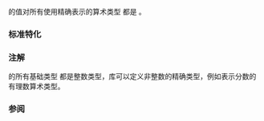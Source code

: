 {{cpp/types/numeric_limits/title|is_exact}}
{{cpp/types/numeric_limits/navbar}}
{{dcl begin}}
{{dcl rev multi
|dcl1=
static const bool is_exact;
|since2=c++11|dcl2=
static constexpr bool is_exact;
}}
{{dcl end}}

{{c|std::numeric_limits&lt;T&gt;::is_exact}} 的值对所有使用精确表示的算术类型 {{tt|T}} 都是 {{c|true}}。

===标准特化===
{{dsc begin}}
{{dsc hitem | {{tt|T}} | {{c|std::numeric_limits&lt;T&gt;::is_exact}} 的值}}
{{dsc | {{c/core|/* 未特化 */}} | {{c|false}} }}
{{dsc | {{c/core|bool}}              | {{c|true}} }}
{{dsc | {{c/core|char}}              | {{c|true}} }}
{{dsc | {{c/core|signed char}}       | {{c|true}} }}
{{dsc | {{c/core|unsigned char}}     | {{c|true}} }}
{{dsc | {{c/core|wchar_t}}           | {{c|true}} }}
{{dsc | {{c/core|char8_t}} {{mark since c++20}} | {{c|true}} }}
{{dsc | {{c/core|char16_t}} {{mark since c++11}}| {{c|true}} }}
{{dsc | {{c/core|char32_t}} {{mark since c++11}}| {{c|true}} }}
{{dsc | {{c/core|short}}             | {{c|true}} }}
{{dsc | {{c/core|unsigned short}}    | {{c|true}} }}
{{dsc | {{c/core|int}}               | {{c|true}} }}
{{dsc | {{c/core|unsigned int}}      | {{c|true}} }}
{{dsc | {{c/core|long}}              | {{c|true}} }}
{{dsc | {{c/core|unsigned long}}     | {{c|true}} }}
{{dsc | {{c/core|long long}} {{mark since c++11}}         | {{c|true}} }}
{{dsc | {{c/core|unsigned long long}} {{mark since c++11}}| {{c|true}} }}
{{dsc | {{c/core|float}}             | {{c|false}} }}
{{dsc | {{c/core|double}}            | {{c|false}} }}
{{dsc | {{c/core|long double}}       | {{c|false}} }}
{{dsc end}}

===注解===
{{c|1=std::numeric_limits&lt;T&gt;::is_exact == true}} 的所有基础类型 {{tt|T}} 都是整数类型，库可以定义非整数的精确类型，例如表示分数的有理数算术类型。

===参阅===
{{dsc begin}}
{{dsc inc|cpp/types/numeric_limits/dsc is_integer}}
{{dsc inc|cpp/types/numeric_limits/dsc is_signed}}
{{dsc inc|cpp/types/numeric_limits/dsc is_bounded}}
{{dsc end}}

{{langlinks|de|en|es|fr|it|ja|pt|ru}}